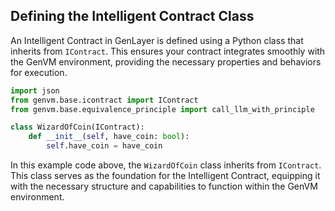 ## Defining the Intelligent Contract Class

An Intelligent Contract in GenLayer is defined using a Python class that inherits from `IContract`. This ensures your contract integrates smoothly with the GenVM environment, providing the necessary properties and behaviors for execution.

```python
import json
from genvm.base.icontract import IContract
from genvm.base.equivalence_principle import call_llm_with_principle

class WizardOfCoin(IContract):
    def __init__(self, have_coin: bool):
        self.have_coin = have_coin
```

In this example code above, the `WizardOfCoin` class inherits from `IContract`. This class serves as the foundation for the Intelligent Contract, equipping it with the necessary structure and capabilities to function within the GenVM environment.

